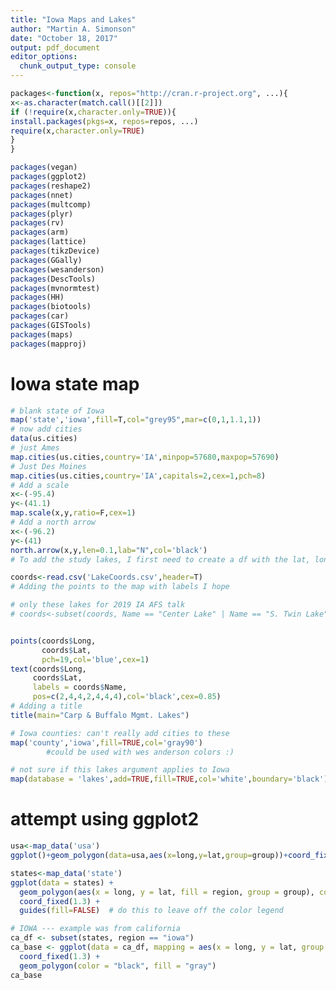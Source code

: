 ```yaml
---
title: "Iowa Maps and Lakes"
author: "Martin A. Simonson"
date: "October 18, 2017"
output: pdf_document
editor_options: 
  chunk_output_type: console
---
```

```r
packages<-function(x, repos="http://cran.r-project.org", ...){
x<-as.character(match.call()[[2]])
if (!require(x,character.only=TRUE)){
install.packages(pkgs=x, repos=repos, ...)
require(x,character.only=TRUE)
}
}

packages(vegan)
packages(ggplot2)
packages(reshape2)
packages(nnet)
packages(multcomp)
packages(plyr)
packages(rv)
packages(arm)
packages(lattice)
packages(tikzDevice)
packages(GGally)
packages(wesanderson)
packages(DescTools)
packages(mvnormtest)
packages(HH)
packages(biotools)
packages(car)
packages(GISTools)
packages(maps)
packages(mapproj)

```

# Iowa state map

```r
# blank state of Iowa
map('state','iowa',fill=T,col="grey95",mar=c(0,1,1.1,1))
# now add cities
data(us.cities)
# just Ames
map.cities(us.cities,country='IA',minpop=57680,maxpop=57690)
# Just Des Moines
map.cities(us.cities,country='IA',capitals=2,cex=1,pch=8)
# Add a scale
x<-(-95.4)
y<-(41.1)
map.scale(x,y,ratio=F,cex=1)
# Add a north arrow
x<-(-96.2)
y<-(41)
north.arrow(x,y,len=0.1,lab="N",col='black')
# To add the study lakes, I first need to create a df with the lat, long, and labels

coords<-read.csv('LakeCoords.csv',header=T)
# Adding the points to the map with labels I hope

# only these lakes for 2019 IA AFS talk
# coords<-subset(coords, Name == "Center Lake" | Name == "S. Twin Lake" | Name == "N. Twin Lake")


points(coords$Long,
       coords$Lat,
       pch=19,col='blue',cex=1)
text(coords$Long,
     coords$Lat,
     labels = coords$Name,
     pos=c(2,4,4,2,4,4,4),col='black',cex=0.85)
# Adding a title
title(main="Carp & Buffalo Mgmt. Lakes")
```




```r
# Iowa counties: can't really add cities to these
map('county','iowa',fill=TRUE,col='gray90')
        #could be used with wes anderson colors :)

# not sure if this lakes argument applies to Iowa
map(database = 'lakes',add=TRUE,fill=TRUE,col='white',boundary='black')


```

# attempt using ggplot2

```r
usa<-map_data('usa')
ggplot()+geom_polygon(data=usa,aes(x=long,y=lat,group=group))+coord_fixed(1.3)

states<-map_data('state')
ggplot(data = states) + 
  geom_polygon(aes(x = long, y = lat, fill = region, group = group), color = "white") + 
  coord_fixed(1.3) +
  guides(fill=FALSE)  # do this to leave off the color legend

# IOWA --- example was from california 
ca_df <- subset(states, region == "iowa")
ca_base <- ggplot(data = ca_df, mapping = aes(x = long, y = lat, group = group)) + 
  coord_fixed(1.3) + 
  geom_polygon(color = "black", fill = "gray")
ca_base




```